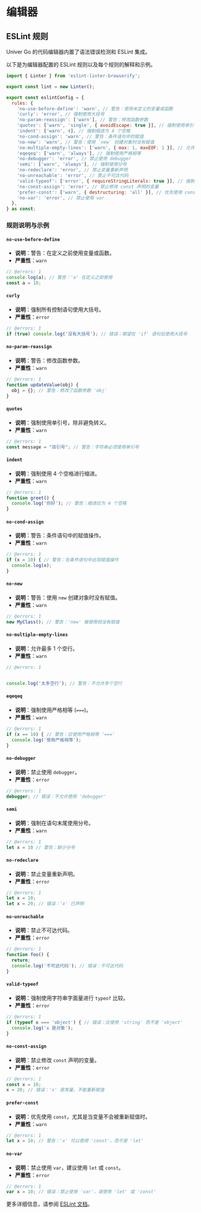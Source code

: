 # 编辑器

## ESLint 规则

Univer Go 的代码编辑器内置了语法错误检测和 ESLint 集成。

以下是为编辑器配置的 ESLint 规则以及每个规则的解释和示例。

```javascript
import { Linter } from 'eslint-linter-browserify';

export const lint = new Linter();

export const eslintConfig = {
  rules: {
    'no-use-before-define': 'warn', // 警告：使用未定义的变量或函数
    'curly': 'error', // 强制使用大括号
    'no-param-reassign': ['warn'], // 警告：修改函数参数
    'quotes': ['warn', 'single', { avoidEscape: true }], // 强制使用单引号，除非避免转义
    'indent': ['warn', 4], // 强制缩进为 4 个空格
    'no-cond-assign': 'warn', // 警告：条件语句中的赋值
    'no-new': 'warn', // 警告：使用 `new` 创建对象时没有赋值
    'no-multiple-empty-lines': ['warn', { max: 1, maxEOF: 1 }], // 允许最多 1 个空行
    'eqeqeq': ['warn', 'always'], // 强制使用严格相等
    'no-debugger': 'error', // 禁止使用 debugger
    'semi': ['warn', 'always'], // 强制使用分号
    'no-redeclare': 'error', // 禁止变量重新声明
    'no-unreachable': 'error', // 禁止不可达代码
    'valid-typeof': ['error', { requireStringLiterals: true }], // 强制使用字符串字面量进行 `typeof` 比较
    'no-const-assign': 'error', // 禁止修改 const 声明的变量
    'prefer-const': ['warn', { destructuring: 'all' }], // 优先使用 const
    'no-var': 'error', // 禁止使用 var
  },
} as const;
```

### 规则说明与示例

#### `no-use-before-define`
- **说明**：警告：在定义之前使用变量或函数。
- **严重性**：`warn`

```typescript
// @errors: 1
console.log(a); // 警告：'a' 在定义之前使用
const a = 10;
```

#### `curly`
- **说明**：强制所有控制语句使用大括号。
- **严重性**：`error`

```typescript
// @errors: 1
if (true) console.log('没有大括号'); // 错误：期望在 'if' 语句后使用大括号
```

#### `no-param-reassign`
- **说明**：警告：修改函数参数。
- **严重性**：`warn`

```typescript
// @errors: 1
function updateValue(obj) {
  obj = {}; // 警告：修改了函数参数 'obj'
}
```

#### `quotes`
- **说明**：强制使用单引号，除非避免转义。
- **严重性**：`warn`

```typescript
// @errors: 1
const message = "双引号"; // 警告：字符串必须使用单引号
```

#### `indent`
- **说明**：强制使用 4 个空格进行缩进。
- **严重性**：`warn`

```typescript
// @errors: 1
function greet() {
  console.log('你好'); // 警告：缩进应为 4 个空格
}
```

#### `no-cond-assign`
- **说明**：警告：条件语句中的赋值操作。
- **严重性**：`warn`

```typescript
// @errors: 1
if (x = 10) { // 警告：在条件语句中出现赋值操作
  console.log(x);
}
```

#### `no-new`
- **说明**：警告：使用 `new` 创建对象时没有赋值。
- **严重性**：`warn`

```typescript
// @errors: 1
new MyClass(); // 警告：'new' 被使用但没有赋值
```

#### `no-multiple-empty-lines`
- **说明**：允许最多 1 个空行。
- **严重性**：`warn`

```typescript
// @errors: 1


console.log('太多空行'); // 警告：不允许多个空行
```

#### `eqeqeq`
- **说明**：强制使用严格相等 (`===`)。
- **严重性**：`warn`

```typescript
// @errors: 1
if (x == 10) { // 警告：应使用严格相等 '==='
  console.log('使用严格相等');
}
```

#### `no-debugger`
- **说明**：禁止使用 `debugger`。
- **严重性**：`error`

```typescript
// @errors: 1
debugger; // 错误：不允许使用 'debugger'
```

#### `semi`
- **说明**：强制在语句末尾使用分号。
- **严重性**：`warn`

```typescript
// @errors: 1
let x = 10 // 警告：缺少分号
```

#### `no-redeclare`
- **说明**：禁止变量重新声明。
- **严重性**：`error`

```typescript
// @errors: 1
let x = 10;
let x = 20; // 错误：'x' 已声明
```

#### `no-unreachable`
- **说明**：禁止不可达代码。
- **严重性**：`error`

```typescript
// @errors: 1
function foo() {
  return;
  console.log('不可达代码'); // 错误：不可达代码
}
```

#### `valid-typeof`
- **说明**：强制使用字符串字面量进行 `typeof` 比较。
- **严重性**：`error`

```typescript
// @errors: 1
if (typeof x === 'object') { // 错误：应使用 'string' 而不是 'object'
  console.log('x 是对象');
}
```

#### `no-const-assign`
- **说明**：禁止修改 `const` 声明的变量。
- **严重性**：`error`

```typescript
// @errors: 1
const x = 10;
x = 20; // 错误：'x' 是常量，不能重新赋值
```

#### `prefer-const`
- **说明**：优先使用 `const`，尤其是当变量不会被重新赋值时。
- **严重性**：`warn`

```typescript
// @errors: 1
let x = 10; // 警告：'x' 可以使用 'const'，而不是 'let'
```

#### `no-var`
- **说明**：禁止使用 `var`，建议使用 `let` 或 `const`。
- **严重性**：`error`

```typescript
// @errors: 1
var x = 10; // 错误：禁止使用 'var'，请使用 'let' 或 'const'
```

更多详细信息，请参阅 [ESLint 文档](https://eslint.org/docs/latest/)。
